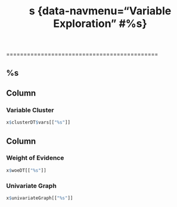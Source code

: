 %s {data-navmenu="Variable Exploration" #%s}
============================================

<h2 class="variable-label">%s</h2>

Column {.vc-column}
------

### <span class="page-title"><span class="page-title-fa fa fa-share-alt"></span>Variable Cluster<span class="expand-button" data-text="+" onclick="vcVarExpand(this)"></span></span>

```r
x$clusterDT$vars[["%s"]]
```

Column
------

### <span class="page-title"><span class="page-title-fa fa fa-balance-scale"></span>Weight of Evidence<span class="expand-button" data-text="+" onclick="woeExpand(this)"></span></span> {.woe-us-section}

```r
x$woeDT[["%s"]]
```

### <span class="page-title"><span class="page-title-fa fa fa-bar-chart"></span>Univariate Graph<span class="expand-button" data-text="+" onclick="univariateGraphExpand(this)"></span></span> {.ug-section}

```r
x$univariateGraph[["%s"]]
```

